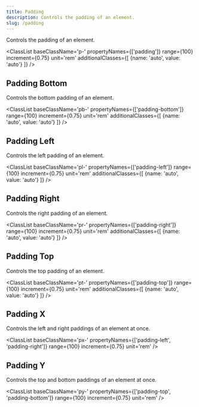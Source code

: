 ```yaml
---
title: Padding
description: Controls the padding of an element.
slug: /padding
---
```



Controls the padding of an element.

<ClassList 
  baseClassName='p-' 
  propertyNames={['padding']} 
  range={100} 
  increment={0.75} 
  unit='rem' 
  additionalClasses={[
    {name: 'auto', value: 'auto'}
  ]}
/>

## Padding Bottom

Controls the bottom padding of an element.

<ClassList 
  baseClassName='pb-' 
  propertyNames={['padding-bottom']} 
  range={100} 
  increment={0.75} 
  unit='rem' 
  additionalClasses={[
    {name: 'auto', value: 'auto'}
  ]} 
/>

## Padding Left

Controls the left padding of an element.

<ClassList 
  baseClassName='pl-' 
  propertyNames={['padding-left']} 
  range={100} 
  increment={0.75} 
  unit='rem' 
  additionalClasses={[
    {name: 'auto', value: 'auto'}
  ]} 
/>

## Padding Right

Controls the right padding of an element.

<ClassList 
  baseClassName='pr-' 
  propertyNames={['padding-right']} 
  range={100} 
  increment={0.75} 
  unit='rem' 
  additionalClasses={[
    {name: 'auto', value: 'auto'}
  ]} 
/>

## Padding Top

Controls the top padding of an element.

<ClassList 
  baseClassName='pt-' 
  propertyNames={['padding-top']} 
  range={100} 
  increment={0.75} 
  unit='rem' 
  additionalClasses={[
    {name: 'auto', value: 'auto'}
  ]} 
/>

## Padding X

Controls the left and right paddings of an element at once.

<ClassList 
  baseClassName='px-' 
  propertyNames={['padding-left', 'padding-right']}
  range={100} 
  increment={0.75} 
  unit='rem'
/>

## Padding Y

Controls the top and bottom paddings of an element at once.

<ClassList 
  baseClassName='py-' 
  propertyNames={['padding-top', 'padding-bottom']} 
  range={100} 
  increment={0.75} 
  unit='rem'
/>